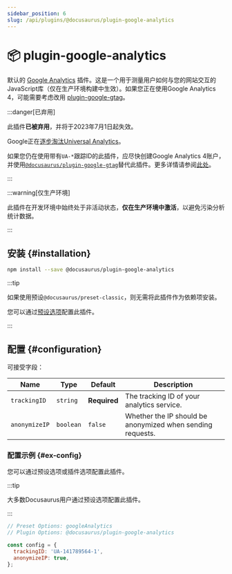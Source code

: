 ```yaml
---
sidebar_position: 6
slug: /api/plugins/@docusaurus/plugin-google-analytics
---
```


# 📦 plugin-google-analytics


默认的 [Google Analytics](https://developers.google.com/analytics/devguides/collection/analyticsjs/) 插件。这是一个用于测量用户如何与您的网站交互的JavaScript库（仅在生产环境构建中生效）。如果您正在使用Google Analytics 4，可能需要考虑改用 [plugin-google-gtag](./plugin-google-gtag.mdx)。

:::danger[已弃用]

此插件**已被弃用**，并将于2023年7月1日起失效。

Google正在[逐步淘汰Universal Analytics](https://blog.google/products/marketingplatform/analytics/prepare-for-future-with-google-analytics-4/)。

如果您仍在使用带有`UA-*`跟踪ID的此插件，应尽快创建Google Analytics 4账户，并使用[`@docusaurus/plugin-google-gtag`](./plugin-google-gtag.mdx)替代此插件。更多详情请参阅[此处](https://github.com/facebook/docusaurus/issues/7221)。

:::

:::warning[仅生产环境]

此插件在开发环境中始终处于非活动状态，**仅在生产环境中激活**，以避免污染分析统计数据。

:::

## 安装 {#installation}

```bash npm2yarn
npm install --save @docusaurus/plugin-google-analytics
```

:::tip

如果使用预设`@docusaurus/preset-classic`，则无需将此插件作为依赖项安装。

您可以通过[预设选项](../../using-plugins.mdx#docusauruspreset-classic)配置此插件。

:::

## 配置 {#configuration}

可接受字段：

<APITable>

| Name | Type | Default | Description |
| --- | --- | --- | --- |
| `trackingID` | `string` | **Required** | The tracking ID of your analytics service. |
| `anonymizeIP` | `boolean` | `false` | Whether the IP should be anonymized when sending requests. |

</APITable>

### 配置示例 {#ex-config}

您可以通过预设选项或插件选项配置此插件。

:::tip

大多数Docusaurus用户通过预设选项配置此插件。

:::

```js config-tabs
// Preset Options: googleAnalytics
// Plugin Options: @docusaurus/plugin-google-analytics

const config = {
  trackingID: 'UA-141789564-1',
  anonymizeIP: true,
};
```